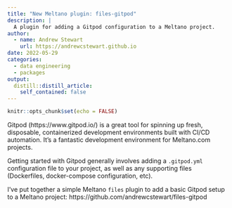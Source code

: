 ```yaml
---
title: "New Meltano plugin: files-gitpod"
description: |
  A plugin for adding a Gitpod configuration to a Meltano project.
author:
  - name: Andrew Stewart
    url: https://andrewcstewart.github.io
date: 2022-05-29
categories:
  - data engineering
  - packages
output:
  distill::distill_article:
    self_contained: false
---
```



```r
knitr::opts_chunk$set(echo = FALSE)
```

Gitpod (https://www.gitpod.io/) is a great tool for spinning up fresh, disposable, containerized development environments built with CI/CD automation.  It's a fantastic development environment for Meltano.com projects.

Getting started with Gitpod generally involves adding a `.gitpod.yml` configuration file to your project, as well as any supporting files (Dockerfiles, docker-compose configuration, etc).

I've put together a simple Meltano `files` plugin to add a basic Gitpod setup to a Meltano project: https://github.com/andrewcstewart/files-gitpod

